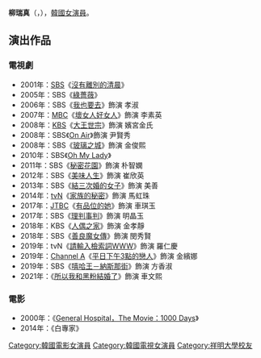 {{藝人
| 姓名 = 柳瑞真
| 類型 = 女演員
| 相片 = 
| 國籍 = {{KOR}}
| 出生日期 = 
| 語言 = [[韓語|韓語]]、[[英語|英語]]
| 教育程度 = [[祥明大學|祥明大學]]演劇學[[學士|學士]]
| 出道日期 = 1996年
| 經紀公司 = Management K
}}

'''柳瑞真'''（{{lang-ko|유서진}}，{{bd|1977年||catIdx=Yuu}}），[[韓國|韓國]][[女演員|女演員]]。

== 演出作品 ==
=== 電視劇 ===
*2001年：[[SBS_(韓國)|SBS]]《[[沒有離別的清晨|沒有離別的清晨]]》
*2005年：SBS《[[綠薔薇|綠薔薇]]》
*2006年：SBS《[[我也要去|我也要去]]》飾演 孝淑
*2007年：[[文化廣播_(韓國)|MBC]]《[[壞女人好女人|壞女人好女人]]》飾演 李素英
*2008年：[[韓國放送公社|KBS]]《[[大王世宗|大王世宗]]》飾演 嬪宮金氏
*2008年：SBS《[[On_Air|On Air]]》飾演 尹賢秀
*2008年：SBS《[[玻璃之城_(電視劇)|玻璃之城]]》飾演 金俊熙
*2010年：SBS《[[Oh_My_Lady|Oh My Lady]]》
*2011年：SBS《[[秘密花園_(韓國電視劇)|秘密花園]]》飾演 朴智嫻
*2012年：SBS《[[美味人生_(韓國電視劇)|美味人生]]》飾演 崔欣英
*2013年：SBS《[[結三次婚的女子|結三次婚的女子]]》飾演 美善
*2014年：[[tvN|tvN]]《[[家族的秘密|家族的秘密]]》飾演 馬虹珠
*2017年：[[JTBC|JTBC]]《[[有品位的她|有品位的她]]》飾演 車琪玉
*2017年：SBS《[[理判事判|理判事判]]》飾演 明晶玉
*2018年：KBS《[[人偶之家|人偶之家]]》飾演 金孝靜
*2018年：SBS《[[善良魔女傳|善良魔女傳]]》飾演 閔秀賢
*2019年：tvN《[[請輸入檢索詞WWW|請輸入檢索詞WWW]]》飾演 羅仁慶
*2019年：[[Channel_A|Channel A]]《[[平日下午3點的戀人|平日下午3點的戀人]]》飾演 金繽娜
*2019年：SBS《[[嘻哈王－納斯那街|嘻哈王－納斯那街]]》飾演 方香淑
*2021年：《[[所以我和黑粉結婚了_(電視劇)|所以我和黑粉結婚了]]》飾演 車文熙

=== 電影 ===
*2000年：《[[General_Hospital，The_Movie：1000_Days|General Hospital，The Movie：1000 Days]]》
*2014年：《白專家》

{{金銀淑作品}}
{{DEFAULTSORT: Yoo Seo-jin}}
[[Category:韓國電影女演員|Category:韓國電影女演員]]
[[Category:韓國電視女演員|Category:韓國電視女演員]]
[[Category:祥明大學校友|Category:祥明大學校友]]